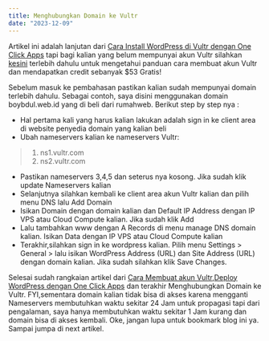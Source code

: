 ```yaml
---
title: Menghubungkan Domain ke Vultr
date: "2023-12-09"
---
```


Artikel ini adalah lanjutan dari [Cara Install WordPress di Vultr dengan One Click Apps](https://www.boybdul.my.id/cara-install-wordpress-di-vultr-dengan-cepat) tapi bagi kalian yang belum mempunyai akun Vultr silahkan [kesini](https://www.boybdul.my.id) terlebih dahulu untuk mengetahui panduan cara membuat akun Vultr dan mendapatkan credit sebanyak $53 Gratis!

Sebelum masuk ke pembahasan pastikan kalian sudah mempunyai domain terlebih dahulu. Sebagai contoh, saya disini menggunakan domain boybdul.web.id yang di beli dari rumahweb. Berikut step by step nya :

* Hal pertama kali yang harus kalian lakukan adalah sign in ke client area di website penyedia domain yang kalian beli
* Ubah nameservers kalian ke nameservers Vultr:

> 1. ns1.vultr.com
> 2. ns2.vultr.com

* Pastikan nameservers 3,4,5 dan seterus nya kosong. Jika sudah klik update Nameservers kalian
* Selanjutnya silahkan kembali ke client area akun Vultr kalian dan pilih menu DNS lalu Add Domain
* Isikan Domain dengan domain kalian dan Default IP Address dengan IP VPS atau Cloud Compute kalian. Jika sudah klik Add
* Lalu tambahkan www dengan A Records di menu manage DNS domain kalian. Isikan Data dengan IP VPS atau Cloud Compute kalian
* Terakhir,silahkan sign in ke wordpress kalian. Pilih menu Settings > General > lalu isikan WordPress Address (URL) dan Site Address (URL) dengan domain kalian. Jika sudah silahkan klik Save Changes.

Selesai sudah rangkaian artikel dari [Cara Membuat akun Vultr](https://www.boybdul.my.id/cara-mendapatkan-saldo-53-di-vultr),[Deploy WordPress dengan One Click Apps](https://www.boybdul.my.id/cara-install-wordpress-di-vultr-dengan-cepat) dan terakhir Menghubungkan Domain ke Vultr. FYI,sementara domain kalian tidak bisa di akses karena mengganti Nameservers membutuhkan waktu sekitar 24 Jam untuk propagasi tapi dari pengalaman, saya hanya membutuhkan waktu sekitar 1 Jam kurang dan domain bisa di akses kembali. Oke, jangan lupa untuk bookmark blog ini ya. Sampai jumpa di next artikel.
